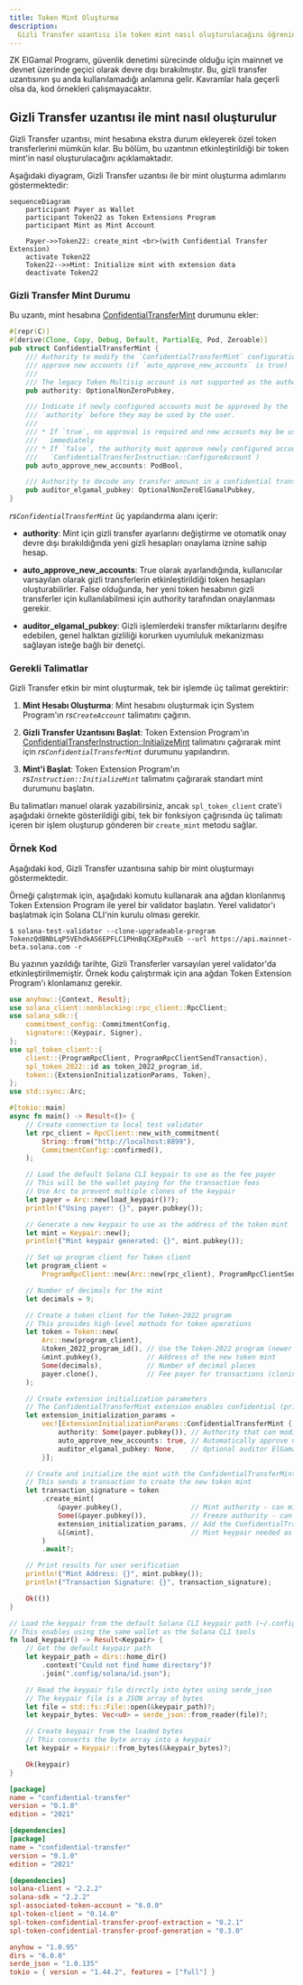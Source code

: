 ```yaml
---
title: Token Mint Oluşturma
description:
  Gizli Transfer uzantısı ile token mint nasıl oluşturulacağını öğrenin.
---
```


<Callout type="warn">
  ZK ElGamal Programı, güvenlik denetimi sürecinde olduğu için mainnet ve devnet
  üzerinde geçici olarak devre dışı bırakılmıştır. Bu, gizli transfer
  uzantısının şu anda kullanılamadığı anlamına gelir. Kavramlar hala geçerli
  olsa da, kod örnekleri çalışmayacaktır.
</Callout>

## Gizli Transfer uzantısı ile mint nasıl oluşturulur

Gizli Transfer uzantısı, mint hesabına ekstra durum ekleyerek özel token
transferlerini mümkün kılar. Bu bölüm, bu uzantının etkinleştirildiği bir token
mint'in nasıl oluşturulacağını açıklamaktadır.

Aşağıdaki diyagram, Gizli Transfer uzantısı ile bir mint oluşturma adımlarını
göstermektedir:

```mermaid title="Create Mint with Confidential Transfer Extension"
sequenceDiagram
    participant Payer as Wallet
    participant Token22 as Token Extensions Program
    participant Mint as Mint Account

    Payer->>Token22: create_mint <br>(with Confidential Transfer Extension)
    activate Token22
    Token22-->>Mint: Initialize mint with extension data
    deactivate Token22
```

### Gizli Transfer Mint Durumu

Bu uzantı, mint hesabına
[ConfidentialTransferMint](https://github.com/solana-program/token-2022/blob/efd0c957fefbd79882d77df5fb2dac88c001249c/program/src/extension/confidential_transfer/mod.rs#L48-L69)
durumunu ekler:

```rust title="Confidential Mint State"
#[repr(C)]
#[derive(Clone, Copy, Debug, Default, PartialEq, Pod, Zeroable)]
pub struct ConfidentialTransferMint {
    /// Authority to modify the `ConfidentialTransferMint` configuration and to
    /// approve new accounts (if `auto_approve_new_accounts` is true)
    ///
    /// The legacy Token Multisig account is not supported as the authority
    pub authority: OptionalNonZeroPubkey,

    /// Indicate if newly configured accounts must be approved by the
    /// `authority` before they may be used by the user.
    ///
    /// * If `true`, no approval is required and new accounts may be used
    ///   immediately
    /// * If `false`, the authority must approve newly configured accounts (see
    ///   `ConfidentialTransferInstruction::ConfigureAccount`)
    pub auto_approve_new_accounts: PodBool,

    /// Authority to decode any transfer amount in a confidential transfer.
    pub auditor_elgamal_pubkey: OptionalNonZeroElGamalPubkey,
}
```

_rs`ConfidentialTransferMint`_ üç yapılandırma alanı içerir:

- **authority**: Mint için gizli transfer ayarlarını değiştirme ve otomatik onay
  devre dışı bırakıldığında yeni gizli hesapları onaylama iznine sahip hesap.

- **auto_approve_new_accounts**: True olarak ayarlandığında, kullanıcılar
  varsayılan olarak gizli transferlerin etkinleştirildiği token hesapları
  oluşturabilirler. False olduğunda, her yeni token hesabının gizli transferler
  için kullanılabilmesi için authority tarafından onaylanması gerekir.

- **auditor_elgamal_pubkey**: Gizli işlemlerdeki transfer miktarlarını deşifre
  edebilen, genel halktan gizliliği korurken uyumluluk mekanizması sağlayan
  isteğe bağlı bir denetçi.

### Gerekli Talimatlar

Gizli Transfer etkin bir mint oluşturmak, tek bir işlemde üç talimat gerektirir:

1. **Mint Hesabı Oluşturma**: Mint hesabını oluşturmak için System Program'ın
   _rs`CreateAccount`_ talimatını çağırın.

2. **Gizli Transfer Uzantısını Başlat**: Token Extension Program'ın
   [ConfidentialTransferInstruction::InitializeMint](https://github.com/solana-program/token-2022/blob/efd0c957fefbd79882d77df5fb2dac88c001249c/program/src/extension/confidential_transfer/processor.rs#L48)
   talimatını çağırarak mint için _rs`ConfidentialTransferMint`_ durumunu
   yapılandırın.

3. **Mint'i Başlat**: Token Extension Program'ın
   _rs`Instruction::InitializeMint`_ talimatını çağırarak standart mint durumunu
   başlatın.

Bu talimatları manuel olarak yazabilirsiniz, ancak `spl_token_client` crate'i
aşağıdaki örnekte gösterildiği gibi, tek bir fonksiyon çağrısında üç talimatı
içeren bir işlem oluşturup gönderen bir `create_mint` metodu sağlar.

### Örnek Kod

Aşağıdaki kod, Gizli Transfer uzantısına sahip bir mint oluşturmayı
göstermektedir.

Örneği çalıştırmak için, aşağıdaki komutu kullanarak ana ağdan klonlanmış Token
Extension Program ile yerel bir validator başlatın. Yerel validator'ı başlatmak
için Solana CLI'nin kurulu olması gerekir.

```terminal
$ solana-test-validator --clone-upgradeable-program TokenzQdBNbLqP5VEhdkAS6EPFLC1PHnBqCXEpPxuEb --url https://api.mainnet-beta.solana.com -r
```

<Callout type="info">
  Bu yazının yazıldığı tarihte, Gizli Transferler varsayılan yerel validator'da
  etkinleştirilmemiştir. Örnek kodu çalıştırmak için ana ağdan Token Extension
  Program'ı klonlamanız gerekir.
</Callout>

<CodeTabs>

```rust !! title="main.rs"
use anyhow::{Context, Result};
use solana_client::nonblocking::rpc_client::RpcClient;
use solana_sdk::{
    commitment_config::CommitmentConfig,
    signature::{Keypair, Signer},
};
use spl_token_client::{
    client::{ProgramRpcClient, ProgramRpcClientSendTransaction},
    spl_token_2022::id as token_2022_program_id,
    token::{ExtensionInitializationParams, Token},
};
use std::sync::Arc;

#[tokio::main]
async fn main() -> Result<()> {
    // Create connection to local test validator
    let rpc_client = RpcClient::new_with_commitment(
        String::from("http://localhost:8899"),
        CommitmentConfig::confirmed(),
    );

    // Load the default Solana CLI keypair to use as the fee payer
    // This will be the wallet paying for the transaction fees
    // Use Arc to prevent multiple clones of the keypair
    let payer = Arc::new(load_keypair()?);
    println!("Using payer: {}", payer.pubkey());

    // Generate a new keypair to use as the address of the token mint
    let mint = Keypair::new();
    println!("Mint keypair generated: {}", mint.pubkey());

    // Set up program client for Token client
    let program_client =
        ProgramRpcClient::new(Arc::new(rpc_client), ProgramRpcClientSendTransaction);

    // Number of decimals for the mint
    let decimals = 9;

    // Create a token client for the Token-2022 program
    // This provides high-level methods for token operations
    let token = Token::new(
        Arc::new(program_client),
        &token_2022_program_id(), // Use the Token-2022 program (newer version with extensions)
        &mint.pubkey(),           // Address of the new token mint
        Some(decimals),           // Number of decimal places
        payer.clone(),            // Fee payer for transactions (cloning Arc, not keypair)
    );

    // Create extension initialization parameters
    // The ConfidentialTransferMint extension enables confidential (private) transfers of tokens
    let extension_initialization_params =
        vec![ExtensionInitializationParams::ConfidentialTransferMint {
            authority: Some(payer.pubkey()), // Authority that can modify confidential transfer settings
            auto_approve_new_accounts: true, // Automatically approve new confidential accounts
            auditor_elgamal_pubkey: None,    // Optional auditor ElGamal public key
        }];

    // Create and initialize the mint with the ConfidentialTransferMint extension
    // This sends a transaction to create the new token mint
    let transaction_signature = token
        .create_mint(
            &payer.pubkey(),                 // Mint authority - can mint new tokens
            Some(&payer.pubkey()),           // Freeze authority - can freeze token accounts
            extension_initialization_params, // Add the ConfidentialTransferMint extension
            &[&mint],                        // Mint keypair needed as signer
        )
        .await?;

    // Print results for user verification
    println!("Mint Address: {}", mint.pubkey());
    println!("Transaction Signature: {}", transaction_signature);

    Ok(())
}

// Load the keypair from the default Solana CLI keypair path (~/.config/solana/id.json)
// This enables using the same wallet as the Solana CLI tools
fn load_keypair() -> Result<Keypair> {
    // Get the default keypair path
    let keypair_path = dirs::home_dir()
        .context("Could not find home directory")?
        .join(".config/solana/id.json");

    // Read the keypair file directly into bytes using serde_json
    // The keypair file is a JSON array of bytes
    let file = std::fs::File::open(&keypair_path)?;
    let keypair_bytes: Vec<u8> = serde_json::from_reader(file)?;

    // Create keypair from the loaded bytes
    // This converts the byte array into a keypair
    let keypair = Keypair::from_bytes(&keypair_bytes)?;

    Ok(keypair)
}
```

```toml !! title="Cargo.toml"
[package]
name = "confidential-transfer"
version = "0.1.0"
edition = "2021"

[dependencies]
[package]
name = "confidential-transfer"
version = "0.1.0"
edition = "2021"

[dependencies]
solana-client = "2.2.2"
solana-sdk = "2.2.2"
spl-associated-token-account = "6.0.0"
spl-token-client = "0.14.0"
spl-token-confidential-transfer-proof-extraction = "0.2.1"
spl-token-confidential-transfer-proof-generation = "0.3.0"

anyhow = "1.0.95"
dirs = "6.0.0"
serde_json = "1.0.135"
tokio = { version = "1.44.2", features = ["full"] }
```

</CodeTabs>
